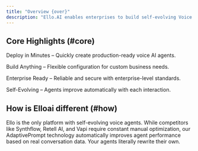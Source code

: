 ```yaml
---
title: "Overview {over}"
description: "Ello.AI enables enterprises to build self-evolving Voice AI agents that are deployable in minutes, customizable, enterprise-ready, and continuously improving. Designed for scalability and integration across workflows."
---
```


## Core Highlights (#core)

Deploy in Minutes – Quickly create production-ready voice AI agents.

Build Anything – Flexible configuration for custom business needs.

Enterprise Ready – Reliable and secure with enterprise-level standards.

Self-Evolving – Agents improve automatically with each interaction.

## How is Elloai different (#how)

Ello is the only platform with self-evolving voice agents. While competitors like Synthflow, Retell AI, and Vapi require constant manual optimization, our AdaptivePrompt technology automatically improves agent performance based on real conversation data. Your agents literally rewrite their own.